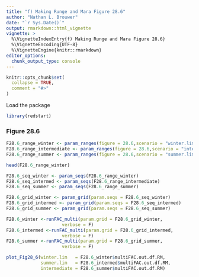 ```yaml
---
title: "f) Making Runge and Mara Figure 28.6"
author: "Nathan L. Brouwer"
date: "`r Sys.Date()`"
output: rmarkdown::html_vignette
vignette: >
  %\VignetteIndexEntry{f) Making Runge and Mara Figure 28.6}
  %\VignetteEncoding{UTF-8}
  %\VignetteEngine{knitr::rmarkdown}
editor_options: 
  chunk_output_type: console
---
```


```r
knitr::opts_chunk$set(
  collapse = TRUE,
  comment = "#>"
)
```



Load the package
```r
library(redstart)
```


### Figure 28.6

```r
F28.6_range_winter <- param_ranges(figure = 28.6,scenario = "winter.limited")
F28.6_range_intermediate <- param_ranges(figure = 28.6,scenario = "intermediate")
F28.6_range_summer <- param_ranges(figure = 28.6,scenario = "summer.limited")
```

```r
head(F28.6_range_winter)
```

```r
F28.6_seq_winter <- param_seqs(F28.6_range_winter)
F28.6_seq_intermed <- param_seqs(F28.6_range_intermediate)
F28.6_seq_summer <- param_seqs(F28.6_range_summer)
```


```r
F28.6_grid_winter <- param_grid(param.seqs = F28.6_seq_winter)
F28.6_grid_intermed <- param_grid(param.seqs = F28.6_seq_intermed)
F28.6_grid_summer <- param_grid(param.seqs = F28.6_seq_summer)
```


```r
F28.6_winter <-runFAC_multi(param.grid = F28.6_grid_winter, 
                     verbose = F)
F28.6_intermed <-runFAC_multi(param.grid = F28.6_grid_intermed, 
                     verbose = F)
F28.6_summer <-runFAC_multi(param.grid = F28.6_grid_summer, 
                     verbose = F)
```


```r
plot_Fig28_6(winter.lim   = F28.6_winter$multiFAC.out.df.RM,
             summer.lim   = F28.6_intermed$multiFAC.out.df.RM,
             intermediate = F28.6_summer$multiFAC.out.df.RM)
```

```r

```

